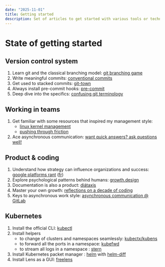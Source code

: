 ```yaml
---
date: "2025-11-01"
title: Getting started
description: Set of articles to get started with various tools or technologies.
---
```


# State of getting started

## Version control system

1. Learn git and the classical branching model: [git branching game](https://learngitbranching.js.org)
1. Write meaningful commits: [conventional commits](https://www.conventionalcommits.org/en/v1.0.0/)
1. Get used to stacked commits: [git-town](https://www.git-town.com)
1. Always install pre-commit hooks: [pre-commit](https://pre-commit.com)
1. Deep dive into the specifics: [confusing git terminology](https://jvns.ca/blog/2023/11/01/confusing-git-terminology/)

## Working in teams

1. Get familiar with some resources that inspired my management style:
   - [linux kernel management](https://www.kernel.org/doc/html/latest/process/management-style.html)
   - [pushing through friction](https://blog.danielna.com/talks/pushing-through-friction/)
1. Ace asynchronous communication: [want quick answers? ask questions well!](https://quick-answers.kronis.dev)

## Product & coding

1. Understand how strategy can influence organizations and success: [google platforms rant](https://gist.github.com/chitchcock/1281611) ([fr](https://medium.com/l-âge-de-la-multitude/amazon-google-facebook-l-art-de-la-guerre-à-l-âge-de-la-multitude-4994faa2c43))
1. Explore psychological patterns behind humans: [growth.design](https://growth.design/case-studies)
1. Documentation is also a product: [diátaxis](https://diataxis.fr)
1. Master your own growth: [reflections on a decade of coding](https://www.scattered-thoughts.net/writing/reflections-on-a-decade-of-coding/)
1. Keys to asynchronous work style: [asynchronous communication @ GitLab](https://handbook.gitlab.com/handbook/company/culture/all-remote/asynchronous/)

## Kubernetes

1. Install the official CLI: [kubectl](https://github.com/kubernetes/kubectl)
1. Install helpers
   - to change of clusters and namespaces seamlessly: [kubectx/kubens](https://github.com/ahmetb/kubectx)
   - to forward all the ports in a namespace: [kubefwd](https://github.com/txn2/kubefwd)
   - to stream all logs in a namespace : [stern](https://github.com/stern/stern)
1. Install Kubernetes packet manager : [helm](https://github.com/helm/helm) with [helm-diff](https://github.com/databus23/helm-diff)
1. Install Lens as a GUI: [freelens](https://github.com/freelensapp/freelens)
